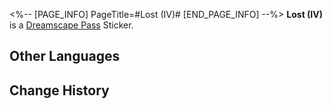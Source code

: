<%-- [PAGE_INFO]
PageTitle=#Lost (IV)#
[END_PAGE_INFO] --%>
{{Stub|Location information}}
{{Item Infobox
|id          = 223433
|image       = Dreamscape Pass Sticker Text.png
|type        = Dreamscape Pass Sticker
|type2       = Eldritch Dreamfall (I) Stickers
|invCategory = 
|rarity      = 4
|effect      = 
|description = Digital stickers that can be used to decorate the pages of the Dreamtour Handbook. They come in many different styles.
|source1     = [[Find the giant whale-shaped dream bubble in the hotel in the Dreamscape]]
}}
{{Description|There is a dance hall on the hundred-and-fifty-sixth floor, and its lights are sure to blind you.}}
'''Lost (IV)''' is a [[Dreamscape Pass]] Sticker.

==Other Languages==
{{Other Languages
|en   = Lost (IV)
|zhs  = 迷失•其四
|zht  = 迷失•其四
|ja   = ロスト・4
|ko   = 방황•4
|es   = Extravío IV
|fr   = Perdu (IV)
|ru   = Утраченное IV
|th   = หลงทาง 4
|vi   = Lạc Lối (4)
|de   = Verloren (IV)
|id   = Tersesat 4
|pt   = Perdido (IV)
}}

==Change History==
{{Change History|2.0}}